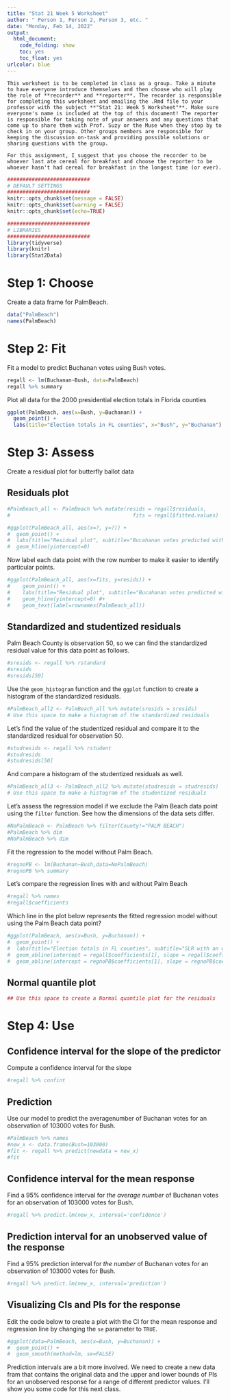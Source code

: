 ```yaml
---
title: "Stat 21 Week 5 Worksheet"
author: " Person 1, Person 2, Person 3, etc. "
date: "Monday, Feb 14, 2022"
output:
  html_document:
    code_folding: show
    toc: yes
    toc_float: yes
urlcolor: blue
---
```


```asis
This worksheet is to be completed in class as a group. Take a minute to have everyone introduce themselves and then choose who will play the role of **recorder** and **reporter**. The recorder is responsible for completing this worksheet and emailing the .Rmd file to your professor with the subject **"Stat 21: Week 5 Worksheet"**. Make sure everyone's name is included at the top of this document! The reporter is responsible for taking note of your answers and any questions that come up to share them with Prof. Suzy or the Muse when they stop by to check in on your group. Other groups members are responsible for keeping the discussion on-task and providing possible solutions or sharing questions with the group. 

For this assignment, I suggest that you choose the recorder to be whoever last ate cereal for breakfast and choose the reporter to be whoever hasn't had cereal for breakfast in the longest time (or ever). 
```


```r
###########################
# DEFAULT SETTINGS
###########################
knitr::opts_chunk$set(message = FALSE) 
knitr::opts_chunk$set(warning = FALSE)  
knitr::opts_chunk$set(echo=TRUE)       

###########################
# LIBRARIES
###########################
library(tidyverse)
library(knitr)
library(Stat2Data)
```


# Step 1: Choose 

Create a data frame for PalmBeach.
```r
data("PalmBeach")
names(PalmBeach)
```

# Step 2: Fit

Fit a model to predict Buchanan votes using Bush votes.
```r
regall <- lm(Buchanan~Bush, data=PalmBeach)
regall %>% summary
```

Plot all data for the 2000 presidential election totals in Florida counties
```r
ggplot(PalmBeach, aes(x=Bush, y=Buchanan)) + 
  geom_point() + 
  labs(title="Election totals in FL counties", x="Bush", y="Buchanan") 
```


# Step 3: Assess 

Create a residual plot for butterfly ballot data

## Residuals plot 

```r
#PalmBeach_all <- PalmBeach %>% mutate(resids = regall$residuals,
#                                        fits = regall$fitted.values)
```

```r
#ggplot(PalmBeach_all, aes(x=?, y=?)) + 
#  geom_point() + 
#  labs(title="Residual plot", subtitle="Bucahanan votes predicted with Bush votes", x="Fitted values", y="Residuals") + 
#  geom_hline(yintercept=0)
```

Now label each data point with the row number to make it easier to identify particular points. 

```r
#ggplot(PalmBeach_all, aes(x=fits, y=resids)) + 
#    geom_point() + 
#    labs(title="Residual plot", subtitle="Bucahanan votes predicted with Bush votes", x="Fitted values", y="Residuals") + 
#    geom_hline(yintercept=0) #+
#    geom_text(label=rownames(PalmBeach_all)) 
```

## Standardized and studentized residuals 


Palm Beach County is observation 50, so we can find the standardized residual value for this data point as follows.
```r
#sresids <- regall %>% rstandard 
#sresids
#sresids[50]
```

Use the `geom_histogram` function and the `ggplot` function to create a histogram of the standardized residuals. 

```r
#PalmBeach_all2 <- PalmBeach_all %>% mutate(sresids = sresids)
# Use this space to make a histogram of the standardized residuals 
```

Let's find the value of the studentized residual and compare it to the standardized residual for observation 50. 
```r
#studresids <- regall %>% rstudent
#studresids
#studresids[50]
```

And compare a histogram of the studentized residuals as well. 

```r
#PalmBeach_all3 <- PalmBeach_all2 %>% mutate(studresids = studresids)
# Use this space to make a histogram of the studentized residuals 
```


Let's assess the regression model if we exclude the Palm Beach data point using the `filter` function. See how the dimensions of the data sets differ. 
```r
#NoPalmBeach <- PalmBeach %>% filter(County!="PALM BEACH")
#PalmBeach %>% dim 
#NoPalmBeach %>% dim
```

Fit the regression to the model without Palm Beach.
```r
#regnoPB <- lm(Buchanan~Bush,data=NoPalmBeach)
#regnoPB %>% summary 
```

Let's compare the regression lines with and without Palm Beach
```r
#regall %>% names
#regall$coefficients
```

Which line in the plot below represents the fitted regression model without using the Palm Beach data point? 

```r
#ggplot(PalmBeach, aes(x=Bush, y=Buchanan)) + 
#  geom_point() + 
#  labs(title="Election totals in FL counties", subtitle="SLR with an without influential point", x="Bush", y="Buchanan") + 
#  geom_abline(intercept = regall$coefficients[1], slope = regall$coefficients[2], lwd=2, col="darkblue") +
#  geom_abline(intercept = regnoPB$coefficients[1], slope = regnoPB$coefficients[2], lty =2, lwd=2, col="darkblue")
```


## Normal quantile plot 

```r
## Use this space to create a Normal quantile plot for the residuals 
```

# Step 4: Use 

## Confidence interval for the slope of the predictor 

Compute a confidence interval for the slope
```r
#regall %>% confint
```

## Prediction

Use our model to predict the averagenumber of Buchanan votes for an observation of 103000 votes for Bush. 
```r
#PalmBeach %>% names
#new_x <- data.frame(Bush=103000)
#fit <- regall %>% predict(newdata = new_x)
#fit
```

## Confidence interval for the mean response 

Find a 95% confidence interval for *the average number* of Buchanan votes for an observation of 103000 votes for Bush. 
```r
#regall %>% predict.lm(new_x, interval='confidence')
```


## Prediction interval for an unobserved value of the response 

Find a 95% prediction interval for *the number* of Buchanan votes for an observation of 103000 votes for Bush. 
```r
#regall %>% predict.lm(new_x, interval='prediction')
```

## Visualizing CIs and PIs for the response 

Edit the code below to create a plot with the CI for the mean response and regression line by changing the `se` parameter to `TRUE`.  
```r
#ggplot(data=PalmBeach, aes(x=Bush, y=Buchanan)) + 
#  geom_point() + 
#  geom_smooth(method=lm, se=FALSE)   
```

Prediction intervals are a bit more involved. We need to create a new data fram that contains the original data and the upper and lower bounds of PIs for an unobserved response for a range of different predictor values. I'll show you some code for this next class. 

